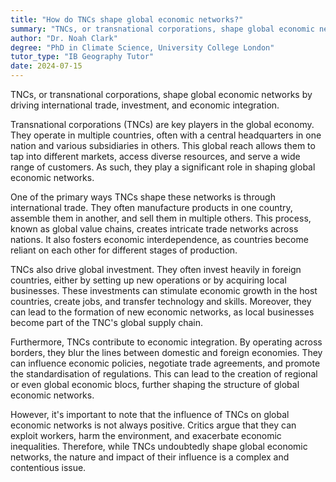 ```yaml
---
title: "How do TNCs shape global economic networks?"
summary: "TNCs, or transnational corporations, shape global economic networks by driving international trade, investment, and economic integration."
author: "Dr. Noah Clark"
degree: "PhD in Climate Science, University College London"
tutor_type: "IB Geography Tutor"
date: 2024-07-15
---
```


TNCs, or transnational corporations, shape global economic networks by driving international trade, investment, and economic integration.

Transnational corporations (TNCs) are key players in the global economy. They operate in multiple countries, often with a central headquarters in one nation and various subsidiaries in others. This global reach allows them to tap into different markets, access diverse resources, and serve a wide range of customers. As such, they play a significant role in shaping global economic networks.

One of the primary ways TNCs shape these networks is through international trade. They often manufacture products in one country, assemble them in another, and sell them in multiple others. This process, known as global value chains, creates intricate trade networks across nations. It also fosters economic interdependence, as countries become reliant on each other for different stages of production.

TNCs also drive global investment. They often invest heavily in foreign countries, either by setting up new operations or by acquiring local businesses. These investments can stimulate economic growth in the host countries, create jobs, and transfer technology and skills. Moreover, they can lead to the formation of new economic networks, as local businesses become part of the TNC's global supply chain.

Furthermore, TNCs contribute to economic integration. By operating across borders, they blur the lines between domestic and foreign economies. They can influence economic policies, negotiate trade agreements, and promote the standardisation of regulations. This can lead to the creation of regional or even global economic blocs, further shaping the structure of global economic networks.

However, it's important to note that the influence of TNCs on global economic networks is not always positive. Critics argue that they can exploit workers, harm the environment, and exacerbate economic inequalities. Therefore, while TNCs undoubtedly shape global economic networks, the nature and impact of their influence is a complex and contentious issue.
    